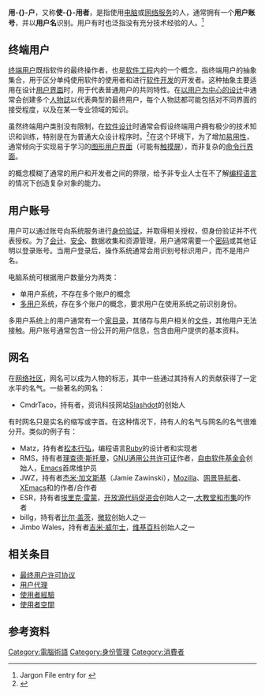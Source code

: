 {{NoteTA
|G1 = IT
}}
{{Selfref|在维基百科中，-{zh-cn:用户名; zh-tw:使用者名稱; zh-hk:用戶名;}-可能指“'''[[Wikipedia:用户名|Wikipedia:-{zh-cn:用户名; zh-tw:使用者名稱; zh-hk:用戶名;}-]]'''”。}}
{{Selfref|如要登录维基百科，请前往“'''[[Special:用户登录|Special:-{zh-cn:用户; zh-tw:使用者; zh-hk:用戶;}-登录]]'''”，或见“'''[[Help:登录|-{zh-cn:帮助; zh-tw:使用說明; zh-hk:幫助;}-:登录]]'''”。}}
{{Selfref|关于维基百科-{zh-cn:用户; zh-tw:使用者; zh-hk:用戶;}-账号的注册，参见'''[[Wikipedia:參與貢獻/註冊|Wikipedia:參與貢獻/註冊]]'''}}
{{Not|账户}}
{{各地中文名
|t = 1 
|name = 用户
|cn = 用户
|tw = 使用者、用戶
}}
{{各地中文名
|t = 1 
|name = 用户名
|cn = 用户名
|tw = 使用者名稱、用戶名稱
|hk = 使用者名稱、用戶名
}}

'''用-{}-户'''，又称'''使-{}-用者'''，是指使用[[电脑|电脑]]或[[计算机网络|网络]][[服务|服务]]的人，通常拥有一个'''用户账号'''，并以'''用户名'''识别。用户有时也泛指没有充分技术经验的人。<ref>Jargon File entry for {{cite web |url=http://catb.org/jargon/html/U/user.html |title=User |accessdate=2010-11-07 |archive-date=2011-08-05 |archive-url=https://web.archive.org/web/20110805024241/http://catb.org/jargon/html/U/user.html |dead-url=no }}</ref>

==终端用户==
{{main|终端用户}}

[[终端用户|终端用户]]既指软件的最终操作者，也是[[软件工程|软件工程]]内的一个概念，指终端用户的抽象集合，用于区分单纯使用软件的使用者和进行[[软件开发|软件开发]]的开发者。这种抽象主要适用在设计[[用户界面|用户界面]]时，用于代表普通用户的共同特性。在[[以用户为中心的设计|以用户为中心的设计]]中通常会创建多个[[人物誌_(用戶體驗)|人物誌]]以代表典型的最终用户，每个人物誌都可能包括对不同界面的接受程度，以及在某一专业领域的知识。

虽然终端用户类别没有限制，在[[软件设计|软件设计]]时通常会假设终端用户拥有极少的技术知识和训练，特别是在为普通大众设计程序时。<ref>{{cite web|author1=Vangie Beal|title=What is End User? Webopedia Definition|url=http://www.webopedia.com/TERM/E/end_user.html|website=www.webopedia.com|publisher=webopedia|accessdate=2017-05-22|language=en|archive-date=2020-12-15|archive-url=https://web.archive.org/web/20201215212638/http://www.webopedia.com/TERM/E/end_user.html|dead-url=no}}</ref>在这个环境下，为了增加[[易用性|易用性]]，通常倾向于实现易于学习的[[图形用户界面|图形用户界面]]（可能有[[触摸屏|触摸屏]]），而非复杂的[[命令行界面|命令行界面]]。

{{link-en|终端用户开发|end-user development}}的概念模糊了通常的用户和开发者之间的界限，给予非专业人士在不了解[[编程语言|编程语言]]的情况下创造复杂对象的能力。

==用户账号==
用户可以通过账号向系统服务进行[[身份验证|身份验证]]，并取得相关授权，但身份验证并不代表授权。为了[[会计学|会计]]、[[计算机安全|安全]]、数据收集和资源管理，用户通常需要一个[[密码|密码]]或其他证明以登录账号。当用户登录后，操作系统通常会用识别号标识用户，而不是用户名。

电脑系统可根据用户数量分为两类：
* 单用户系统，不存在多个账户的概念
* [[多用户|多用户]]系统，存在多个账户的概念，要求用户在使用系统之前识别身份。

多用户系统上的用户通常有一个[[家目录|家目录]]，其储存与用户相关的[[電腦檔案|文件]]，其他用户无法接触。用户账号通常包含一份公开的用户信息，包含由用户提供的基本资料。

==网名==
在[[网络社区|网络社区]]，网名可以成为人物的标志，其中一些通过其持有人的贡献获得了一定水平的名气。一些著名的网名：

*CmdrTaco，持有者{{link-en|罗伯·马尔达|Rob Malda}}，资讯科技网站[[Slashdot|Slashdot]]的创始人

有时网名只是实名的缩写或字首。在这种情况下，持有人的名气与网名的名气很难分开。类似的例子有：

*Matz，持有者[[松本行弘|松本行弘]]，编程语言[[Ruby|Ruby]]的设计者和实现者
*RMS，持有者[[理查德·斯托曼|理查德·斯托曼]]，[[GNU通用公共许可证|GNU通用公共许可证]]作者，[[自由软件基金会|自由软件基金会]]创始人，[[Emacs|Emacs]]首席维护员
*JWZ，持有者[[杰米·加文斯基|杰米·加文斯基]]（Jamie Zawinski），[[Mozilla|Mozilla]]、[[网景导航者|网景导航者]]、[[XEmacs|XEmacs]]和{{link-en|Xscreensaver|Xscreensaver}}的作者/合作者
*ESR，持有者[[埃里克·雷蒙|埃里克·雷蒙]]，[[开放源代码促进会|开放源代码促进会]]创始人之一,[[大教堂和市集|大教堂和市集]]的作者
*billg，持有者[[比尔·盖茨|比尔·盖茨]]，[[微软|微软]]创始人之一
*Jimbo Wales，持有者[[吉米·威尔士|吉米·威尔士]]，[[维基百科|维基百科]]创始人之一

==相关条目==
*[[最终用户许可协议|最终用户许可协议]]
*[[用户代理|用户代理]]
*[[使用者經驗|使用者經驗]]
*[[使用者空間|使用者空間]]

==参考资料==
{{reflist}}
[[Category:電腦術語|Category:電腦術語]]
[[Category:身份管理|Category:身份管理]]
[[Category:消費者|Category:消費者]]